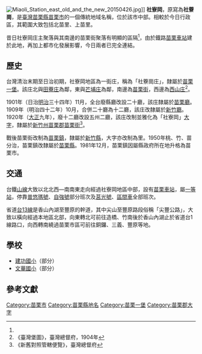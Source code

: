 {{noteTA　
|1 = zh-cn:庄; zh-hk:庄; zh-tw:庄;
}}
[[File:Miaoli_Station_east_old_and_the_new_20150426.jpg|thumb]]]]
'''社寮岡'''，原寫為'''社藔崗'''，是[[臺灣|臺灣]][[苗栗縣|苗栗縣]][[苗栗市|苗栗市]]的一個傳統地域名稱，位於該市中部。相較於今日行政區，其範圍大致包括北苗里、上苗里。

昔日社寮岡庄主聚落與其南邊的苗栗街聚落有明顯的區隔<ref name="臺灣堡圖"/>，由於鐵路[[苗栗車站|苗栗車站]]建於此地，再加上都市化發展影響，今日兩者已完全連結。

==歷史==
台灣清治末期至日治初期，社寮岡地區為一街庄，稱為「社藔崗庄」，隸屬於[[苗栗一堡|苗栗一堡]]。該庄北與[[田寮_(苗栗縣苗栗市)|田藔庄]]為鄰，東與[[芒埔庄|芒埔庄]]為鄰，南邊為[[苗栗_(大字)|苗栗街]]，西邊為[[西山庄|西山庄]]<ref name="臺灣堡圖">《臺灣堡圖》，臺灣總督府，1904年</ref>。

1901年（日治[[明治|明治]]三十四年）11月，全台廢縣廳改設二十廳，該庄隸屬於[[苗栗廳|苗栗廳]]。1909年（明治四十二年）10月，合併二十廳為十二廳，該庄改隸屬於[[新竹廳|新竹廳]]。1920年（[[大正|大正]]九年），廢十二廳改設五州二廳，該庄改制並雅化為「社寮岡」[[大字|大字]]，隸屬於[[新竹州|新竹州]][[苗栗郡|苗栗郡]][[苗栗街|苗栗街]]<ref>《新舊對照管轄便覽》，臺灣總督府</ref>。

戰後苗栗街改制為[[苗栗鎮|苗栗鎮]]，隸屬於[[新竹縣|新竹縣]]，大字亦改制為里。1950年桃、竹、苗分治，苗栗鎮改隸屬於[[苗栗縣|苗栗縣]]。1981年12月，苗栗鎮因屬縣政府所在地升格為苗栗市。

==交通==
台鐵[[臺中線|山線]]大致以北北西—南南東走向經過社寮岡地區中部，設有[[苗栗車站|苗栗車站]]，屬[[一等站_(台鐵)|一等站]]，停靠[[普悠瑪號|普悠瑪號]]、[[自強號|自強號]]部分班次及[[莒光號|莒光號]]、[[台鐵區間車|區間車]]全部班次。

省道[[台13線|台13線]]是香山內湖至豐原的幹道，其中尖山至豐原路段俗稱「尖豐公路」，大致以橫向經過本地區北部，向東轉北可前往造橋、竹南後於香山內湖止於省道台1線路口，向西轉南繞過苗栗市區可前往銅鑼、三義、豐原等地。

==學校==
*[[建功國小|建功國小]]（部分）
*[[文華國小|文華國小]]（部分）

==參考文獻==
{{reflist}}

{{苗栗郡}}

[[Category:苗栗市|Category:苗栗市]]
[[Category:苗栗縣地名|Category:苗栗縣地名]]
[[Category:苗栗一堡|Category:苗栗一堡]]
[[Category:苗栗郡大字|Category:苗栗郡大字]]